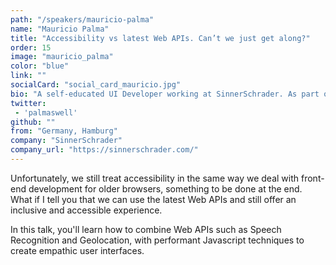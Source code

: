 ```yaml
---
path: "/speakers/mauricio-palma"
name: "Mauricio Palma"
title: "Accessibility vs latest Web APIs. Can’t we just get along?"
order: 15
image: "mauricio_palma"
color: "blue"
link: ""
socialCard: "social_card_mauricio.jpg"
bio: "A self-educated UI Developer working at SinnerSchrader. As part of the product engineering team, he works as a proxy between the design and engineering teams. You’ll find him in that sweet spot where art meets science. Using technology to craft user-centric experiences. He’s currently also leading the educational program module 'Modern Software Development' at SinnerSchrader. He is also the co-founder of Woodlike Ocean and an engaged social entrepreneur."
twitter: 
 - 'palmaswell'
github: ""
from: "Germany, Hamburg"
company: "SinnerSchrader"
company_url: "https://sinnerschrader.com/"
---
```


Unfortunately, we still treat accessibility in the same way we deal with front-end development for older browsers,
something to be done at the end. What if I tell you that we can use the latest Web APIs and still offer an inclusive
and accessible experience.

In this talk, you'll learn how to combine Web APIs such as Speech Recognition and Geolocation, with performant
Javascript techniques to create empathic user interfaces.